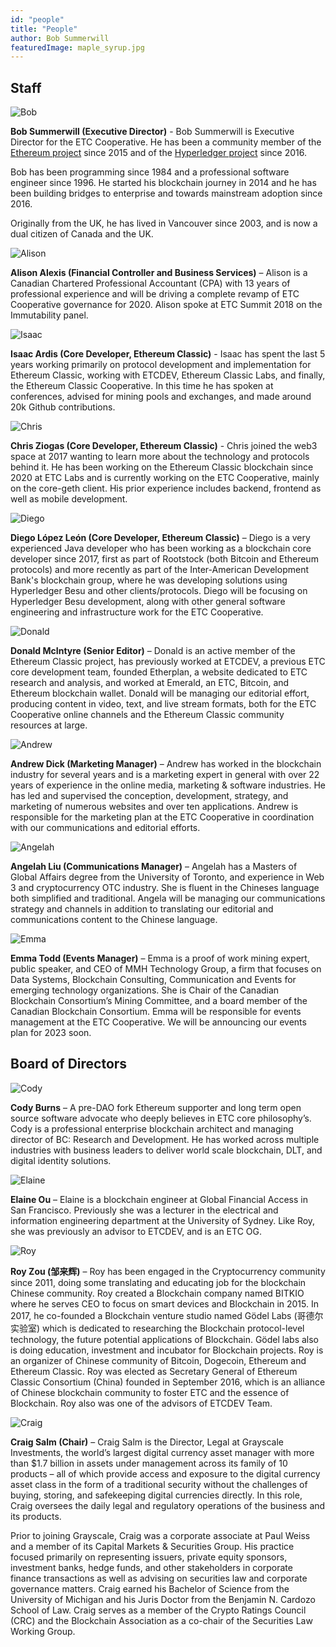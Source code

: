 ```yaml
---
id: "people"
title: "People"
author: Bob Summerwill
featuredImage: maple_syrup.jpg
---
```


## Staff

![Bob](/bob-summerwill-bw.png)

**Bob Summerwill (Executive Director)** - Bob Summerwill is Executive Director for the ETC Cooperative. He
has been a community member of the [Ethereum project](https://ethereum.org) since 2015 and of the
[Hyperledger project](https://hyperledger.org) since 2016.

Bob has been programming since 1984 and a professional software engineer since 1996. He started his blockchain
journey in 2014 and he has been building bridges to enterprise and towards mainstream adoption since 2016.

Originally from the UK, he has lived in Vancouver since 2003, and is now a dual citizen of Canada and the UK.

![Alison](/alison.jpeg)

**Alison Alexis (Financial Controller and Business Services)** – Alison is a Canadian
Chartered Professional Accountant (CPA) with 13 years of professional experience and
will be driving a complete revamp of ETC Cooperative governance for 2020.
Alison spoke at ETC Summit 2018 on the Immutability panel.

![Isaac](/Isaac-profile-pic.png)

**Isaac Ardis  (Core Developer, Ethereum Classic)** - Isaac has spent the last 5 years working primarily on protocol development and implementation for Ethereum Classic,
working with ETCDEV, Ethereum Classic Labs, and finally, the Ethereum Classic Cooperative. In this time he has spoken at conferences, advised for mining pools and exchanges, and made around 20k Github contributions.

![Chris](/Chris-profile-pic.jpeg)

**Chris Ziogas (Core Developer, Ethereum Classic)** - Chris joined the web3 space at 2017 wanting to learn more about the technology and protocols behind it. He has been working on the Ethereum Classic blockchain since 2020 at ETC Labs and is currently working on the ETC Cooperative, mainly on the core-geth client. His prior experience includes backend, frontend as well as mobile development.

![Diego](/Diego-profile-pic.png)

**Diego López León (Core Developer, Ethereum Classic)** – Diego is a very experienced Java developer who has been working as a blockchain core developer since 2017, first as part of Rootstock (both Bitcoin and Ethereum protocols) and more recently as part of the Inter-American Development Bank's blockchain group, where he was developing solutions using Hyperledger Besu and other clients/protocols. Diego will be focusing on Hyperledger Besu development, along with other general software engineering and infrastructure work for the ETC Cooperative.

![Donald](/Donald-profile-pic.JPG)

**Donald McIntyre (Senior Editor)** – Donald is an active member of the Ethereum Classic project, has previously worked at ETCDEV, a previous ETC core development team, founded Etherplan, a website dedicated to ETC research and analysis, and worked at Emerald, an ETC, Bitcoin, and Ethereum blockchain wallet. Donald will be managing our editorial effort, producing content in video, text, and live stream formats, both for the ETC Cooperative online channels and the Ethereum Classic community resources at large.

![Andrew](/Andrew-profile-pic.jpeg)

**Andrew Dick (Marketing Manager)** – Andrew has worked in the blockchain industry for several years and is a marketing expert in general with over 22 years of experience in the online media, marketing & software industries. He has led and supervised the conception, development, strategy, and marketing of numerous websites and over ten applications. Andrew is responsible for the marketing plan at the ETC Cooperative in coordination with our communications and editorial efforts.

![Angelah](/Angelah-profile-pic.jpeg)

**Angelah Liu (Communications Manager)** – Angelah has a Masters of Global Affairs degree from the University of Toronto, and experience in Web 3 and cryptocurrency OTC industry. She is fluent in the Chineses language both simplified and traditional. Angela will be managing our communications strategy and channels in addition to translating our editorial and communications content to the Chinese language.

![Emma](/Emma-profile-pic.jpeg)

**Emma Todd (Events Manager)** – Emma is a proof of work mining expert, public speaker, and CEO of MMH Technology Group, a firm that focuses on Data Systems, Blockchain Consulting, Communication and Events for emerging technology organizations. She is Chair of the Canadian Blockchain Consortium’s Mining Committee, and a board member of the Canadian Blockchain Consortium. Emma will be responsible for events management at the ETC Cooperative. We will be announcing our events plan for 2023 soon.

## Board of Directors

![Cody](/cody-burns.png)

**Cody Burns** – A pre-DAO fork Ethereum supporter and long term open source software
advocate who deeply believes in ETC core philosophy’s. Cody is a professional enterprise
blockchain architect and managing director of BC: Research and Development. He has worked
across multiple industries with business leaders to deliver world scale blockchain,
DLT, and digital identity solutions.

![Elaine](/Elaine-Ou-BW.png)

**Elaine Ou** – Elaine is a blockchain engineer at Global Financial Access in San
Francisco. Previously she was a lecturer in the electrical and information engineering
department at the University of Sydney.  Like Roy, she was previously an advisor to
ETCDEV, and is an ETC OG.

![Roy](/roy-bw.jpg)

**Roy Zou (邹来辉)** – Roy has been engaged in the Cryptocurrency community since 2011, doing some
translating and educating job for the blockchain Chinese community. Roy created a
Blockchain company named BITKIO where he serves CEO to focus on smart devices and
Blockchain in 2015. In 2017, he co-founded a Blockchain venture studio named
Gödel Labs (哥德尔实验室) which is dedicated to researching the Blockchain
protocol-level technology, the future potential applications of Blockchain.
Gödel labs also is doing education, investment and incubator for Blockchain
projects. Roy is an organizer of Chinese community of Bitcoin, Dogecoin,
Ethereum and Ethereum Classic. Roy was elected as Secretary General of
Ethereum Classic Consortium (China) founded in September 2016, which is an
alliance of Chinese blockchain community to foster ETC and the essence of
Blockchain. Roy also was one of the advisors of ETCDEV Team.

![Craig](/craig-bw.png)

**Craig Salm (Chair)** – Craig Salm is the Director, Legal at Grayscale Investments, the
world’s largest digital currency asset manager with more than $1.7 billion in assets
under management across its family of 10 products – all of which provide access and
exposure to the digital currency asset class in the form of a traditional security
without the challenges of buying, storing, and safekeeping digital currencies directly.
In this role, Craig oversees the daily legal and regulatory operations of the business
and its products.

Prior to joining Grayscale, Craig was a corporate associate at Paul Weiss and a member
of its Capital Markets & Securities Group. His practice focused primarily on
representing issuers, private equity sponsors, investment banks, hedge funds, and
other stakeholders in corporate finance transactions as well as advising on securities
law and corporate governance matters. Craig earned his Bachelor of Science from the
University of Michigan and his Juris Doctor from the Benjamin N. Cardozo School of
Law. Craig serves as a member of the Crypto Ratings Council (CRC) and the Blockchain
Association as a co-chair of the Securities Law Working Group.
